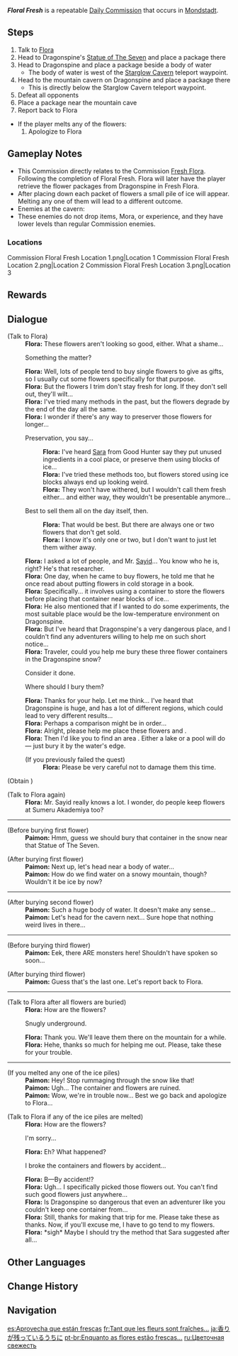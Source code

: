 {{Quest Infobox
|id            = 20069
|image         = Commission Floral Fresh.png
|type          = Commission
|npc           = Flora
|startLocation = [[Mondstadt City|Mondstadt]], [[Mondstadt]]
|region        = Mondstadt
|area          = Starfell Valley
|subarea       = Mondstadt City
|characters    = Flora; Paimon; Traveler
|next          = Fresh Flora
|nextNote      = Unless a snow pile is melted
|requirement   = 
|otherRewards  = 
*AR-Dependent Rewards
}}
'''''Floral Fresh''''' is a repeatable [[Daily Commission]] that occurs in [[Mondstadt]].

==Steps==
# Talk to [[Flora]]
# Head to Dragonspine's [[Statue of The Seven]] and place a package there
# Head to Dragonspine and place a package beside a body of water
#* The body of water is west of the [[Starglow Cavern]] teleport waypoint.
# Head to the mountain cavern on Dragonspine and place a package there
#* This is directly below the Starglow Cavern teleport waypoint.
# Defeat all opponents
# Place a package near the mountain cave
# Report back to Flora
* If the player melts any of the flowers:
*# Apologize to Flora

==Gameplay Notes==
* This Commission directly relates to the Commission [[Fresh Flora]]. Following the completion of Floral Fresh. Flora will later have the player retrieve the flower packages from Dragonspine in Fresh Flora.
*After placing down each packet of flowers a small pile of ice will appear. Melting any one of them will lead to a different outcome.
* Enemies at the cavern: {{Enemy List|Ice Shieldwall Mitachurl;Ice Shield Hilichurl Guard*3}}
* These enemies do not drop items, Mora, or experience, and they have lower levels than regular Commission enemies.

===Locations===
<gallery>
Commission Floral Fresh Location 1.png|Location 1
Commission Floral Fresh Location 2.png|Location 2
Commission Floral Fresh Location 3.png|Location 3
</gallery>

==Rewards==
{{Commission Rewards|low}}

==Dialogue==
{{Quest Description|Flowers don't stay fresh for long. Flora, the owner of the [[Floral Whisper]], has been thinking of ways to preserve them better...}}
{{Dialogue Start}}
;(Talk to Flora)
:'''Flora:''' These flowers aren't looking so good, either. What a shame...
:{{DIcon}} Something the matter?
:'''Flora:''' Well, lots of people tend to buy single flowers to give as gifts, so I usually cut some flowers specifically for that purpose.
:'''Flora:''' But the flowers I trim don't stay fresh for long. If they don't sell out, they'll wilt...
:'''Flora:''' I've tried many methods in the past, but the flowers degrade by the end of the day all the same.
:'''Flora:''' I wonder if there's any way to preserver those flowers for longer...
:{{DIcon}} Preservation, you say...
::'''Flora:''' I've heard [[Sara]] from Good Hunter say they put unused ingredients in a cool place, or preserve them using blocks of ice...
::'''Flora:''' I've tried these methods too, but flowers stored using ice blocks always end up looking weird.
::'''Flora:''' They won't have withered, but I wouldn't call them fresh either... and either way, they wouldn't be presentable anymore...
:{{DIcon}} Best to sell them all on the day itself, then.
::'''Flora:''' That would be best. But there are always one or two flowers that don't get sold.
::'''Flora:''' I know it's only one or two, but I don't want to just let them wither away.
:'''Flora:''' I asked a lot of people, and Mr. [[Sayid]]... You know who he is, right? He's that researcher.
:'''Flora:''' One day, when he came to buy flowers, he told me that he once read about putting flowers in cold storage in a book.
:'''Flora:''' Specifically... it involves using a container to store the flowers before placing that container near blocks of ice...
:'''Flora:''' He also mentioned that if I wanted to do some experiments, the most suitable place would be the low-temperature environment on Dragonspine.
:'''Flora:''' But I've heard that Dragonspine's a very dangerous place, and I couldn't find any adventurers willing to help me on such short notice...
:'''Flora:''' Traveler, could you help me bury these three flower containers in the Dragonspine snow?
:{{DIcon}} Consider it done.
:{{DIcon}} Where should I bury them?
:'''Flora:''' Thanks for your help. Let me think... I've heard that Dragonspine is huge, and has a lot of different regions, which could lead to very different results...
:'''Flora:''' Perhaps a comparison might be in order...
:'''Flora:''' Alright, please help me place these flowers {{Color|buzzword|beside the Statue of The Seven}} and {{Color|buzzword|at the entrance of a cavern on the mountain}}.
:'''Flora:''' Then I'd like you to find an area {{Color|buzz|with water on the mountain}}. Either a lake or a pool will do &mdash; just bury it  by the water's edge.
:;(If you previously failed the quest)
::'''Flora:''' Please be very careful not to damage them this time.
;(Obtain {{Item|Package of Fresh Flowers}})

;(Talk to Flora again)
:'''Flora:''' Mr. Sayid really knows a lot. I wonder, do people keep flowers at Sumeru Akademiya too?
----
;(Before burying first flower)
:'''Paimon:''' Hmm, guess we should bury that container in the snow near that Statue of The Seven.

;(After burying first flower)
:'''Paimon:''' Next up, let's head near a body of water...
:'''Paimon:''' How do we find water on a snowy mountain, though? Wouldn't it be ice by now?
----
;(After burying second flower)
:'''Paimon:''' Such a huge body of water. It doesn't make any sense...
:'''Paimon:''' Let's head for the cavern next... Sure hope that nothing weird lives in there...
----
;(Before burying third flower)
:'''Paimon:''' Eek, there ARE monsters here! Shouldn't have spoken so soon...

;(After burying third flower)
:'''Paimon:''' Guess that's the last one. Let's report back to Flora.
----
;(Talk to Flora after all flowers are buried)
:'''Flora:''' How are the flowers?
:{{DIcon}} Snugly underground.
:'''Flora:''' Thank you. We'll leave them there on the mountain for a while.
:'''Flora:''' Hehe, thanks so much for helping me out. Please, take these for your trouble.
----
;(If you melted any one of the ice piles)
:'''Paimon:''' Hey! Stop rummaging through the snow like that!
:'''Paimon:''' Ugh... The container and flowers are ruined.
:'''Paimon:''' Wow, we're in trouble now... Best we go back and apologize to Flora...

;(Talk to Flora if any of the ice piles are melted)
:'''Flora:''' How are the flowers?
:{{DIcon}} I'm sorry...
:'''Flora:''' Eh? What happened?
:{{DIcon}} I broke the containers and flowers by accident...
:'''Flora:''' B&mdash;By accident!?
:'''Flora:''' Ugh... I specifically picked those flowers out. You can't find such good flowers just anywhere...
:'''Flora:''' Is Dragonspine so dangerous that even an adventurer like you couldn't keep one container from...
:'''Flora:''' Still, thanks for making that trip for me. Please take these as thanks. Now, if you'll excuse me, I have to go tend to my flowers.
:'''Flora:''' *sigh* Maybe I should try the method that Sara suggested after all...
{{Dialogue End}}

==Other Languages==
{{Other Languages
|en      = Floral Fresh
|zhs     = 趁鲜花气息逗留
|zhs_rm  = Chèn Xiānhuā Qìxí Dòuliú
|zht     = 趁鮮花氣息逗留
|zht_rm  = Chèn Xiānhuā Qìxí Dòuliú
|zh_tl   = While Fresh Floral Scents Remain
|ja      = 香りが残っているうちに
|ja_rm   = Kaori ga Nokotte Iru Uchi ni
|ja_tl   = While the Scent Remains
|ko      = 꽃향기가 남아 있는 동안
|ko_rm   = Kkot-haynggiga Nama Inneun Dong'an
|ko_tl   = While the Flower Scent Remains
|es      = Aprovecha que están frescas
|es_tl   = Take Advantage While They Are Fresh
|fr      = Tant que les fleurs sont fraîches...
|fr_tl   = As Long As the Flowers Are Fresh...
|ru      = Цветочная свежесть
|ru_tl   = Floral Freshness
|th      = กลิ่นดอกไม้ที่คละคลุ้ง
|th_rm   = 
|th_tl   = Flower's Spreading Stench
|vi      = Khi Hương Hoa Còn Vương Vấn
|vi_tl   = When The Flowers' Scent Spreads
|de      = Blütenfrisch
|de_tl   = Blooming Fresh
|id      = Bunga Segar
|id_tl   = Fresh Flowers
|pt      = Enquanto as flores estão frescas...
|pt_tl   = 
|tr      = Çiçekleri Taze Tutmak
|tr_tl   = Keeping Flowers Fresh
|it      = Freschezza floreale
|it_tl   = 
}}

==Change History==
{{Change History|1.2}}

==Navigation==
{{Commission Navbox|Mondstadt|In Series}}

[[es:Aprovecha que están frescas]]
[[fr:Tant que les fleurs sont fraîches...]]
[[ja:香りが残っているうちに]]
[[pt-br:Enquanto as flores estão frescas...]]
[[ru:Цветочная свежесть]]